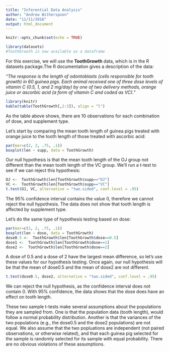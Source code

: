 ```yaml
---
title: "Inferential Data Analysis"
author: "Andrew Witherspoon"
date: "11/11/2018"
output: html_document
---
```


```r
knitr::opts_chunk$set(echo = TRUE)
```
```r
library(datasets)
#ToothGrowth is now available as a dataframe
```
For this exercise, we will use the **ToothGrowth** data, which is in the R datasets package.The R documentation gives a description of the data:

*"The response is the length of odontoblasts (cells responsible for tooth growth) in 60 guinea pigs. Each animal received one of three dose levels of vitamin C (0.5, 1, and 2 mg/day) by one of two delivery methods, orange juice or ascorbic acid (a form of vitamin C and coded as VC)."*

```r
library(knitr)
kable(table(ToothGrowth[,2:3]), align = "l")
```

As the table above shows, there are 10 observations for each combination of dose, and supplement type.

Let's start by comparing the mean tooth length of guinea pigs treated with orange juice to the tooth length of those treated with ascorbic acid:
```r
par(mar=c(2, 2, .75, .1))
boxplot(len ~ supp, data = ToothGrowth)
```
Our null hypothesis is that the mean tooth length of the OJ group not different than the mean tooth length of the VC group.  We'll run a t-test to see if we can reject this hypothesis:
```r
OJ <-  ToothGrowth$len[ToothGrowth$supp=="OJ"]
VC <-  ToothGrowth$len[ToothGrowth$supp=="VC"]
t.test(OJ, VC, alternative = "two.sided", conf.level = .95)
```

The 95% confidence interval contains the value 0, therefore we cannot reject the null hypothesis.  The data does not show that tooth length is affected by supplement type.

Let's do the same type of hypothesis testing based on dose:
```r
par(mar=c(2, 2, .75, .1))
boxplot(len ~ dose, data = ToothGrowth)
dose0.5 <-  ToothGrowth$len[ToothGrowth$dose==0.5]
dose1 <-  ToothGrowth$len[ToothGrowth$dose==1]
dose2 <-  ToothGrowth$len[ToothGrowth$dose==2]
```
A dose of 0.5 and a dose of 2 have the largest mean difference, so let's use these values for our hypothesis testing.  Once again, our null hypothesis will be that the mean of dose0.5 and the mean of dose2 are not different.
```r
t.test(dose0.5, dose2, alternative = "two.sided", conf.level = .95)
```
We can reject the null hypothesis, as the confidence interval does not contain 0.  With 95% confidence, the data shows that the dose does have an effect on tooth length.

These two sample t-tests make several assumptions about the populations they are sampled from.  One is that the population data (tooth length), would follow a normal probability distribution.  Another is that the variances of the two populations (e.g., the dose0.5 and the dose2 populations) are not equal.  We also assume that the two popluations are independent (not paired observations, or otherwise related), and that each guinea pig selected for the sample is randomly selected for its sample with equal probability.  There are no obvious violations of these assumptions.